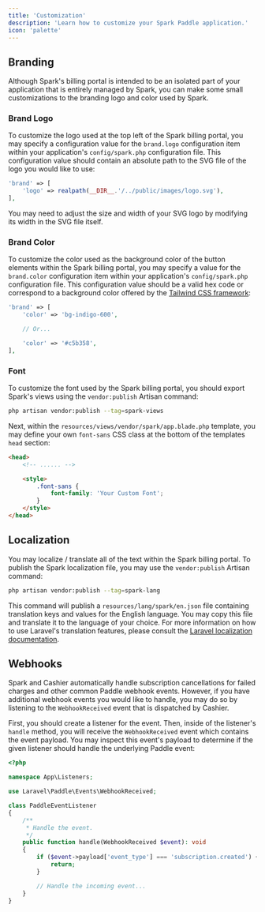 ```yaml
---
title: 'Customization'
description: 'Learn how to customize your Spark Paddle application.'
icon: 'palette'
---
```


## Branding

Although Spark's billing portal is intended to be an isolated part of your application that is entirely managed by Spark, you can make some small customizations to the branding logo and color used by Spark.

### Brand Logo

To customize the logo used at the top left of the Spark billing portal, you may specify a configuration value for the `brand.logo` configuration item within your application's `config/spark.php` configuration file. This configuration value should contain an absolute path to the SVG file of the logo you would like to use:

```php config/spark.php
'brand' => [
    'logo' => realpath(__DIR__.'/../public/images/logo.svg'),
],
```

<Note>

You may need to adjust the size and width of your SVG logo by modifying its width in the SVG file itself.
</Note>

### Brand Color

To customize the color used as the background color of the button elements within the Spark billing portal, you may specify a value for the `brand.color` configuration item within your application's `config/spark.php` configuration file. This configuration value should be a valid hex code or correspond to a background color offered by the [Tailwind CSS framework](https://tailwindcss.com/docs/customizing-colors):

```php config/spark.php
'brand' => [
    'color' => 'bg-indigo-600',

    // Or...

    'color' => '#c5b358',
],
```

### Font

To customize the font used by the Spark billing portal, you should export Spark's views using the `vendor:publish` Artisan command:

```bash
php artisan vendor:publish --tag=spark-views
```

Next, within the `resources/views/vendor/spark/app.blade.php` template, you may define your own `font-sans` CSS class at the bottom of the templates `head` section:

```html
<head>
    <!-- ...... -->

    <style>
        .font-sans {
            font-family: 'Your Custom Font';
        }
    </style>
</head>
```

## Localization

You may localize / translate all of the text within the Spark billing portal. To publish the Spark localization file, you may use the `vendor:publish` Artisan command:

```bash
php artisan vendor:publish --tag=spark-lang
```

This command will publish a `resources/lang/spark/en.json` file containing translation keys and values for the English language. You may copy this file and translate it to the language of your choice. For more information on how to use Laravel's translation features, please consult the [Laravel localization documentation](https://laravel.com/docs/localization#using-translation-strings-as-keys).

## Webhooks

Spark and Cashier automatically handle subscription cancellations for failed charges and other common Paddle webhook events. However, if you have additional webhook events you would like to handle, you may do so by listening to the `WebhookReceived` event that is dispatched by Cashier.

First, you should create a listener for the event. Then, inside of the listener's `handle` method, you will receive the `WebhookReceived` event which contains the event payload. You may inspect this event's payload to determine if the given listener should handle the underlying Paddle event:

```php
<?php

namespace App\Listeners;

use Laravel\Paddle\Events\WebhookReceived;

class PaddleEventListener
{
    /**
     * Handle the event.
     */
    public function handle(WebhookReceived $event): void
    {
        if ($event->payload['event_type'] === 'subscription.created') {
            return;
        }

        // Handle the incoming event...
    }
}
```
